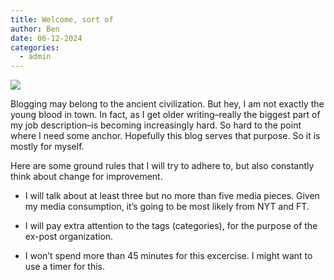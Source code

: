 ```yaml
---
title: Welcome, sort of
author: Ben
date: 06-12-2024
categories:
  - admin
---
```


![](https://github.com/textvulture/textvulture.github.io/blob/master/images/deskBackground1.png?raw=true)

Blogging may belong to the ancient civilization. But hey, I am not exactly the young blood in town. In fact, as I get older writing–really the biggest part of my job description–is becoming increasingly hard. So hard to the point where I need some anchor. Hopefully this blog serves that purpose. So it is mostly for myself.

Here are some ground rules that I will try to adhere to, but also constantly think about change for improvement.

- I will talk about at least three but no more than five media pieces. Given my media consumption, it’s going to be most likely from NYT and FT.

- I will pay extra attention to the tags (categories), for the purpose of the ex-post organization.

- I won’t spend more than 45 minutes for this excercise. I might want to use a timer for this.
